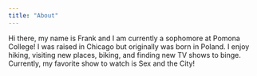```yaml
---
title: "About"
---
```


Hi there, my name is Frank and I am currently a sophomore at Pomona College! I was raised in Chicago but originally was born in Poland. I enjoy hiking, visiting new places, biking, and finding new TV shows to binge. Currently, my favorite show to watch is Sex and the City!
